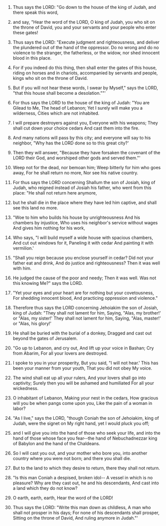 
1. Thus says the LORD: "Go down to the house of the king of Judah, and there speak this word,

2. and say, "Hear the word of the LORD, O king of Judah, you who sit on the throne of David, you and your servants and your people who enter these gates!

3. Thus says the LORD: "Execute judgment and righteousness, and deliver the plundered out of the hand of the oppressor. Do no wrong and do no violence to the stranger, the fatherless, or the widow, nor shed innocent blood in this place.

4. For if you indeed do this thing, then shall enter the gates of this house, riding on horses and in chariots, accompanied by servants and people, kings who sit on the throne of David.

5. But if you will not hear these words, I swear by Myself," says the LORD, "that this house shall become a desolation.""'

6. For thus says the LORD to the house of the king of Judah: "You are Gilead to Me, The head of Lebanon; Yet I surely will make you a wilderness, Cities which are not inhabited.

7. I will prepare destroyers against you, Everyone with his weapons; They shall cut down your choice cedars And cast them into the fire.

8. And many nations will pass by this city; and everyone will say to his neighbor, "Why has the LORD done so to this great city?'

9. Then they will answer, "Because they have forsaken the covenant of the LORD their God, and worshiped other gods and served them."'

10. Weep not for the dead, nor bemoan him; Weep bitterly for him who goes away, For he shall return no more, Nor see his native country.

11. For thus says the LORD concerning Shallum the son of Josiah, king of Judah, who reigned instead of Josiah his father, who went from this place: "He shall not return here anymore,

12. but he shall die in the place where they have led him captive, and shall see this land no more.

13. "Woe to him who builds his house by unrighteousness And his chambers by injustice, Who uses his neighbor's service without wages And gives him nothing for his work,

14. Who says, "I will build myself a wide house with spacious chambers, And cut out windows for it, Paneling it with cedar And painting it with vermilion.'

15. "Shall you reign because you enclose yourself in cedar? Did not your father eat and drink, And do justice and righteousness? Then it was well with him.

16. He judged the cause of the poor and needy; Then it was well. Was not this knowing Me?" says the LORD.

17. "Yet your eyes and your heart are for nothing but your covetousness, For shedding innocent blood, And practicing oppression and violence."

18. Therefore thus says the LORD concerning Jehoiakim the son of Josiah, king of Judah: "They shall not lament for him, Saying, "Alas, my brother!' or "Alas, my sister!' They shall not lament for him, Saying, "Alas, master!' or "Alas, his glory!'

19. He shall be buried with the burial of a donkey, Dragged and cast out beyond the gates of Jerusalem.

20. "Go up to Lebanon, and cry out, And lift up your voice in Bashan; Cry from Abarim, For all your lovers are destroyed.

21. I spoke to you in your prosperity, But you said, "I will not hear.' This has been your manner from your youth, That you did not obey My voice.

22. The wind shall eat up all your rulers, And your lovers shall go into captivity; Surely then you will be ashamed and humiliated For all your wickedness.

23. O inhabitant of Lebanon, Making your nest in the cedars, How gracious will you be when pangs come upon you, Like the pain of a woman in labor?

24. "As I live," says the LORD, "though Coniah the son of Jehoiakim, king of Judah, were the signet on My right hand, yet I would pluck you off;

25. and I will give you into the hand of those who seek your life, and into the hand of those whose face you fear--the hand of Nebuchadnezzar king of Babylon and the hand of the Chaldeans.

26. So I will cast you out, and your mother who bore you, into another country where you were not born; and there you shall die.

27. But to the land to which they desire to return, there they shall not return.

28. "Is this man Coniah a despised, broken idol-- A vessel in which is no pleasure? Why are they cast out, he and his descendants, And cast into a land which they do not know?

29. O earth, earth, earth, Hear the word of the LORD!

30. Thus says the LORD: "Write this man down as childless, A man who shall not prosper in his days; For none of his descendants shall prosper, Sitting on the throne of David, And ruling anymore in Judah."'


